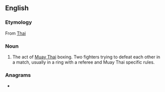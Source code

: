 ==English==

===Etymology===
From [[w:Thai language|Thai]] {{m|th|มวย||tr=muay|[[w:boxing|boxing]]}}

===Noun===
{{en-noun|-}}

# The act of [[Muay Thai]] boxing. Two fighters trying to defeat each other in a match, usually in a ring with a referee and Muay Thai specific rules.

===Anagrams===
* {{anagrams|en|Mayu|Yuma}}